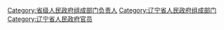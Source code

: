 [[Category:省级人民政府组成部门负责人|Category:省级人民政府组成部门负责人]]
[[Category:辽宁省人民政府组成部门|Category:辽宁省人民政府组成部门]]
[[Category:辽宁省人民政府官员|Category:辽宁省人民政府官员]]